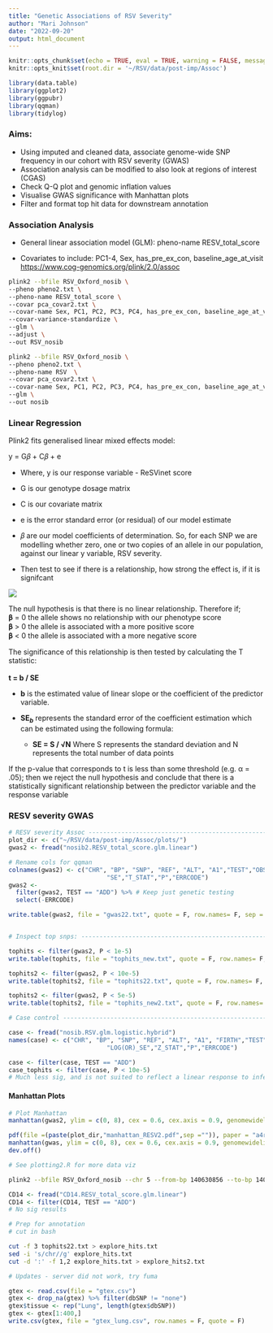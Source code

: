 ```yaml
---
title: "Genetic Associations of RSV Severity"
author: "Mari Johnson"
date: "2022-09-20"
output: html_document
---
```


```r

knitr::opts_chunk$set(echo = TRUE, eval = TRUE, warning = FALSE, message = FALSE)
knitr::opts_knit$set(root.dir = '~/RSV/data/post-imp/Assoc')

library(data.table)
library(ggplot2)
library(ggpubr)
library(qqman)
library(tidylog)

```

### Aims:

-   Using imputed and cleaned data, associate genome-wide SNP frequency in our cohort with RSV severity (GWAS)
-   Association analysis can be modified to also look at regions of interest (CGAS)
-   Check Q-Q plot and genomic inflation values
-   Visualise GWAS significance with Manhattan plots
-   Filter and format top hit data for downstream annotation

### Association Analysis

-   General linear association model (GLM): pheno-name RESV_total_score

-   Covariates to include: PC1-4, Sex, has_pre_ex_con, baseline_age_at_visit\
    <https://www.cog-genomics.org/plink/2.0/assoc>

```bash

plink2 --bfile RSV_Oxford_nosib \
--pheno pheno2.txt \
--pheno-name RESV_total_score \
--covar pca_covar2.txt \
--covar-name Sex, PC1, PC2, PC3, PC4, has_pre_ex_con, baseline_age_at_visit \
--covar-variance-standardize \
--glm \
--adjust \
--out RSV_nosib

```

```bash
plink2 --bfile RSV_Oxford_nosib \
--pheno pheno2.txt \
--pheno-name RSV  \
--covar pca_covar2.txt \
--covar-name Sex, PC1, PC2, PC3, PC4, has_pre_ex_con, baseline_age_at_visit --covar-variance-standardize \
--glm \
--out nosib
```

### Linear Regression

Plink2 fits generalised linear mixed effects model:

y = G𝛽 + C𝛽 + e

-   Where, y is our response variable - ReSVinet score

-   G is our genotype dosage matrix

-   C is our covariate matrix

-   e is the error standard error (or residual) of our model estimate

-   𝛽 are our model coefficients of determination. So, for each SNP we are modelling whether zero, one or two copies of an allele in our population, against our linear y variable, RSV severity.

-   Then test to see if there is a relationship, how strong the effect is, if it is signifcant

![](images/Taipei2015session02_page-0012.jpg)

The null hypothesis is that there is no linear relationship. Therefore if;\
𝛃 = 0 the allele shows no relationship with our phenotype score\
𝛃 \> 0 the allele is associated with a more positive score\
𝛃 \< 0 the allele is associated with a more negative score

The significance of this relationship is then tested by calculating the T statistic:\
\
**t = b / SE**

-   **b** is the estimated value of linear slope or the coefficient of the predictor variable.

-   **SE~*b*~** represents the standard error of the coefficient estimation which can be estimated using the following formula:

    -   **SE = S / √N** Where S represents the standard deviation and N represents the total number of data points

If the p-value that corresponds to t is less than some threshold (e.g. α = .05); then we reject the null hypothesis and conclude that there is a statistically significant relationship between the predictor variable and the response variable

### RESV severity GWAS

```r


# RESV severity Assoc -----------------------------------------------------------
plot_dir <- c("~/RSV/data/post-imp/Assoc/plots/")
gwas2 <- fread("nosib2.RESV_total_score.glm.linear")

# Rename cols for qqman
colnames(gwas2) <- c("CHR", "BP", "SNP", "REF", "ALT", "A1","TEST","OBS_CT","BETA",        
                           "SE","T_STAT","P","ERRCODE")
gwas2 <-
  filter(gwas2, TEST == "ADD") %>% # Keep just genetic testing
  select(-ERRCODE)

write.table(gwas2, file = "gwas22.txt", quote = F, row.names= F, sep = "\t")


# Inspect top snps: ------------------------------------------------------------

tophits <- filter(gwas2, P < 1e-5) 
write.table(tophits, file = "tophits_new.txt", quote = F, row.names= F, sep = "\t")

tophits2 <- filter(gwas2, P < 10e-5)
write.table(tophits2, file = "tophits22.txt", quote = F, row.names= F, sep = "\t")

tophits2 <- filter(gwas2, P < 5e-5)
write.table(tophits2, file = "tophits_new2.txt", quote = F, row.names= F, sep = "\t")

```

```r
# Case control -----------------------------------------------------------------

case <- fread("nosib.RSV.glm.logistic.hybrid")
names(case) <- c("CHR", "BP", "SNP", "REF", "ALT", "A1", "FIRTH","TEST","OBS_CT","OR",        
                           "LOG(OR)_SE","Z_STAT","P","ERRCODE")

case <- filter(case, TEST == "ADD") 
case_tophits <- filter(case, P < 10e-5)
# Much less sig, and is not suited to reflect a linear response to infection
```

#### Manhattan Plots

```r
# Plot Manhattan
manhattan(gwas2, ylim = c(0, 8), cex = 0.6, cex.axis = 0.9, genomewideline = F, col = c("mediumseagreen", "darkolivegreen4"))

pdf(file =(paste(plot_dir,"manhattan_RESV2.pdf",sep ="")), paper = "a4r")
manhattan(gwas, ylim = c(0, 8), cex = 0.6, cex.axis = 0.9, genomewideline = F, col = c("mediumseagreen", "darkolivegreen4"))
dev.off()

# See plotting2.R for more data viz

```

```bash
plink2 --bfile RSV_Oxford_nosib --chr 5 --from-bp 140630856 --to-bp 140634071 --pheno pheno2.txt --pheno-name RESV_total_score --covar pca_covar2.txt --covar-name Sex, PC1, PC2, PC3, PC4, has_pre_ex_con, baseline_age_at_visit --covar-variance-standardize --glm --out CD14
```

```r

CD14 <- fread("CD14.RESV_total_score.glm.linear")
CD14 <- filter(CD14, TEST == "ADD")
# No sig results

```

```bash
# Prep for annotation
# cut in bash

cut -f 3 tophits22.txt > explore_hits.txt
sed -i 's/chr//g' explore_hits.txt
cut -d ':' -f 1,2 explore_hits.txt > explore_hits2.txt

# Updates - server did not work, try fuma
```

```r

gtex <- read.csv(file = "gtex.csv")
gtex <- drop_na(gtex) %>% filter(dbSNP != "none")
gtex$tissue <- rep("Lung", length(gtex$dbSNP))
gtex <- gtex[1:400,]
write.csv(gtex, file = "gtex_lung.csv", row.names = F, quote = F)

```
